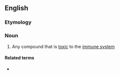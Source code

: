 ==English==

===Etymology===
{{prefix|immuno|toxin|lang=en}}

===Noun===
{{wikipedia}}
{{en-noun}}

# Any compound that is [[toxic]] to the [[immune system]]

====Related terms====
* {{l|en|immunotoxicity}}